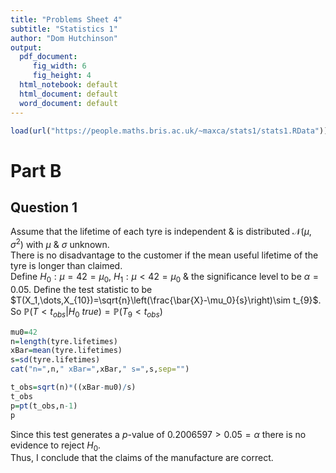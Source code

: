 ```yaml
---
title: "Problems Sheet 4"
subtitle: "Statistics 1"
author: "Dom Hutchinson"
output:
  pdf_document: 
     fig_width: 6
     fig_height: 4
  html_notebook: default
  html_document: default
  word_document: default
---
```

```r
load(url("https://people.maths.bris.ac.uk/~maxca/stats1/stats1.RData"))
```

# Part B
## Question 1
Assume that the lifetime of each tyre is independent & is distributed $\mathcal{N}(\mu,\sigma^2)$ with $\mu$ \& $\sigma$ unknown.  
There is no disadvantage to the customer if the mean useful lifetime of the tyre is longer than claimed.  
Define $H_0:\mu=42=\mu_0,\ H_1:\mu<42=\mu_0$ \& the significance level to be $\alpha=0.05$.
Define the test statistic to be $T(X_1,\dots,X_{10})=\sqrt{n}\left(\frac{\bar{X}-\mu_0}{s}\right)\sim t_{9}$.  
So $\mathbb{P}(T<t_{obs}|H_0\ true)=\mathbb{P}(T_9<t_{obs})$

```r
mu0=42
n=length(tyre.lifetimes)
xBar=mean(tyre.lifetimes)
s=sd(tyre.lifetimes)
cat("n=",n," xBar=",xBar," s=",s,sep="")

t_obs=sqrt(n)*((xBar-mu0)/s)
t_obs
p=pt(t_obs,n-1)
p
```
Since this test generates a $p$-value of $0.2006597>0.05=\alpha$ there is no evidence to reject $H_0$.  
Thus, I conclude that the claims of the manufacture are correct.  